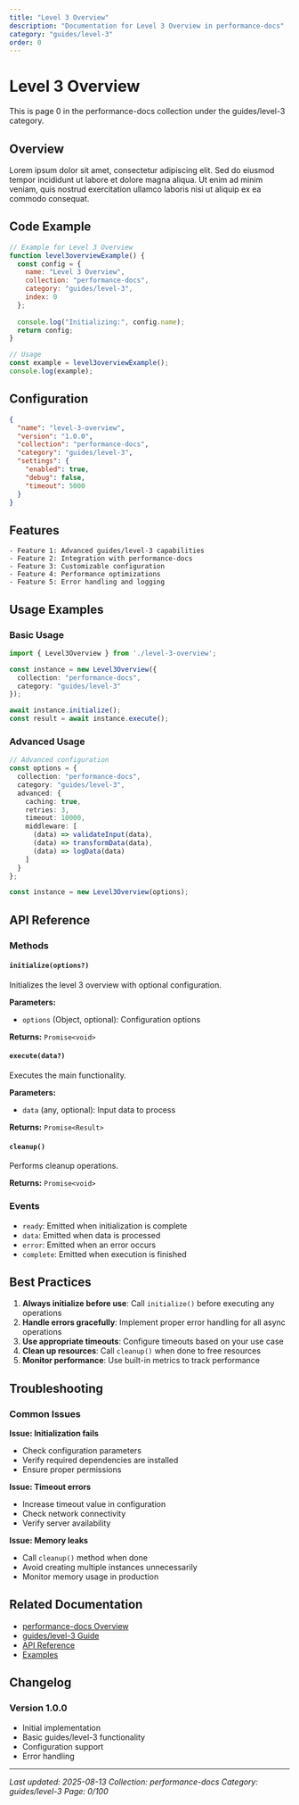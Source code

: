 ```yaml
---
title: "Level 3 Overview"
description: "Documentation for Level 3 Overview in performance-docs"
category: "guides/level-3"
order: 0
---
```


# Level 3 Overview

This is page 0 in the performance-docs collection under the guides/level-3 category.

## Overview

Lorem ipsum dolor sit amet, consectetur adipiscing elit. Sed do eiusmod tempor incididunt ut labore et dolore magna aliqua. Ut enim ad minim veniam, quis nostrud exercitation ullamco laboris nisi ut aliquip ex ea commodo consequat.

## Code Example

```javascript
// Example for Level 3 Overview
function level3overviewExample() {
  const config = {
    name: "Level 3 Overview",
    collection: "performance-docs",
    category: "guides/level-3",
    index: 0
  };
  
  console.log("Initializing:", config.name);
  return config;
}

// Usage
const example = level3overviewExample();
console.log(example);
```

## Configuration

```json
{
  "name": "level-3-overview",
  "version": "1.0.0",
  "collection": "performance-docs",
  "category": "guides/level-3",
  "settings": {
    "enabled": true,
    "debug": false,
    "timeout": 5000
  }
}
```

## Features

    - Feature 1: Advanced guides/level-3 capabilities
    - Feature 2: Integration with performance-docs
    - Feature 3: Customizable configuration
    - Feature 4: Performance optimizations
    - Feature 5: Error handling and logging

## Usage Examples

### Basic Usage

```typescript
import { Level3Overview } from './level-3-overview';

const instance = new Level3Overview({
  collection: "performance-docs",
  category: "guides/level-3"
});

await instance.initialize();
const result = await instance.execute();
```

### Advanced Usage

```typescript
// Advanced configuration
const options = {
  collection: "performance-docs",
  category: "guides/level-3",
  advanced: {
    caching: true,
    retries: 3,
    timeout: 10000,
    middleware: [
      (data) => validateInput(data),
      (data) => transformData(data),
      (data) => logData(data)
    ]
  }
};

const instance = new Level3Overview(options);
```

## API Reference

### Methods

#### `initialize(options?)`

Initializes the level 3 overview with optional configuration.

**Parameters:**
- `options` (Object, optional): Configuration options

**Returns:** `Promise<void>`

#### `execute(data?)`

Executes the main functionality.

**Parameters:**
- `data` (any, optional): Input data to process

**Returns:** `Promise<Result>`

#### `cleanup()`

Performs cleanup operations.

**Returns:** `Promise<void>`

### Events

- `ready`: Emitted when initialization is complete
- `data`: Emitted when data is processed
- `error`: Emitted when an error occurs
- `complete`: Emitted when execution is finished

## Best Practices

1. **Always initialize before use**: Call `initialize()` before executing any operations
2. **Handle errors gracefully**: Implement proper error handling for all async operations
3. **Use appropriate timeouts**: Configure timeouts based on your use case
4. **Clean up resources**: Call `cleanup()` when done to free resources
5. **Monitor performance**: Use built-in metrics to track performance

## Troubleshooting

### Common Issues

**Issue: Initialization fails**
- Check configuration parameters
- Verify required dependencies are installed
- Ensure proper permissions

**Issue: Timeout errors**
- Increase timeout value in configuration
- Check network connectivity
- Verify server availability

**Issue: Memory leaks**
- Call `cleanup()` method when done
- Avoid creating multiple instances unnecessarily
- Monitor memory usage in production

## Related Documentation

- [performance-docs Overview](../index)
- [guides/level-3 Guide](../guides/level-3/index)
- [API Reference](../api/index)
- [Examples](../examples/index)

## Changelog

### Version 1.0.0
- Initial implementation
- Basic guides/level-3 functionality
- Configuration support
- Error handling

---

*Last updated: 2025-08-13*
*Collection: performance-docs*
*Category: guides/level-3*
*Page: 0/100*
